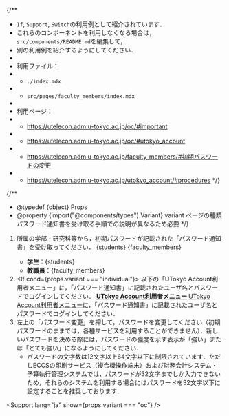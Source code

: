 
{/**
  * `If`, `Support`, `Switch`の利用例として紹介されています．
  * これらのコンポーネントを利用しなくなる場合は，`src/components/README.md`を編集して，
  * 別の利用例を紹介するようにしてください．
  *
  * 利用ファイル：
  * - `./index.mdx`
  * - `src/pages/faculty_members/index.mdx`
  *
  * 利用ページ：
  * - https://utelecon.adm.u-tokyo.ac.jp/oc/#important
  * - https://utelecon.adm.u-tokyo.ac.jp/oc/#utokyo_account
  * - https://utelecon.adm.u-tokyo.ac.jp/faculty_members/#初期パスワードの変更
  * - https://utelecon.adm.u-tokyo.ac.jp/utokyo_account/#procedures
  */}

{/**
  * @typedef {object} Props
  * @property {import("@components/types").Variant} variant ページの種類 パスワード通知書を受け取る手順での説明が異なるため必要
  */}


1. 所属の学部・研究科等から，初期パスワードが記載された「パスワード通知書」を受け取ってください．
   <Switch variant={props.variant}>
     <Fragment slot="oc">{students}</Fragment>
     <Fragment slot="faculty_members">{faculty_members}</Fragment>
     <Fragment slot="individual">
      - **学生**：{students}
      - **教職員**：{faculty_members}
     </Fragment>
   </Switch>
2. <If cond={props.variant === "individual"}>
     以下の「UTokyo Account利用者メニュー」に，「パスワード通知書」に記載されたユーザ名とパスワードでログインしてください．
     <b class="box center">
       [UTokyo Account利用者メニュー](https://utacm.adm.u-tokyo.ac.jp/webmtn/LoginServlet)
     </b>
     <Fragment slot="else">
       [UTokyo Account利用者メニュー](https://utacm.adm.u-tokyo.ac.jp/webmtn/LoginServlet)に，「パスワード通知書」に記載されたユーザ名とパスワードでログインしてください．
     </Fragment>
   </If>
3. 左上の「パスワード変更」を押して，パスワードを変更してください（初期パスワードのままでは，各種サービスを利用することができません）．新しいパスワードを決める際には，パスワードの強度を示す表示が「強い」または「とても強い」になるようにしてください．
    - パスワードの文字数は12文字以上64文字以下に制限されています．ただしECCSの印刷サービス（複合機操作端末）および財務会計システム・予算執行管理システムでは，パスワードが32文字までしか入力できないため，それらのシステムを利用する場合にはパスワードを32文字以下に設定することを推奨しております．
   <UtacPasswordNotice />

<Support lang="ja" show={props.variant === "oc"} />
